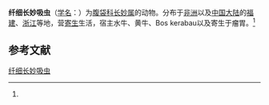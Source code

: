 {{Speciesbox
| name = 纤细长妙吸虫
| status = 
| status_system = 
| image = 
| genus = Carmyerius
| species = synethes
| authority = (Fischoeder, 1901)<ref name='id10011'>{{cite web| url =http://www.bioinfo.cn/db05/BjdwSpecies.php?action=view&id=10011| title =纤细长妙吸虫| work =《中国动物物种编目数据库》| publisher =中国科学院微生物研究所| author =中国科学院动物研究所| accessdate =2009-04-16| deadurl =yes| archiveurl =https://web.archive.org/web/20160305050303/http://www.bioinfo.cn/db05/BjdwSpecies.php?action=view&id=10011| archivedate =2016-03-05}}</ref>
}}

'''纤细长妙吸虫'''（[[学名|学名]]：{{lang|la|''Carmyerius synethes''}}）为[[腹袋科|腹袋科]][[长妙属|长妙属]]的动物。分布于[[非洲|非洲]]以及[[中国大陆|中国大陆]]的[[福建|福建]]、[[浙江|浙江]]等地，营[[寄生|寄生]]生活，宿主水牛、黄牛、Bos kerabau以及寄生于瘤胃。<ref name='id10011'/>

== 参考文献 ==
{{reflist}}

{{Wikispecies|Carmyerius synethes}}

[[Category:长妙属|纤细长妙吸虫]]


{{吸虫小作品}}
